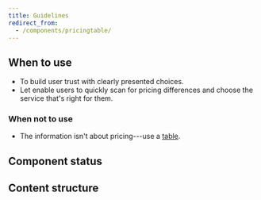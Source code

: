 ```yaml
---
title: Guidelines
redirect_from:
  - /components/pricingtable/
---
```


<ReactExample exampleId="PricingTable-progressive_disclosure" />

## When to use

- To build user trust with clearly presented choices.
- Let enable users to quickly scan for pricing differences and choose the service that's right for them.

### When not to use

- The information isn't about pricing---use a [table](/components/structure/table/).

## Component status

<ComponentStatus component="PricingTable" />

## Content structure

<FigmaFile
  file="4QJZqvBvRrLu6t9mwObCkA"
  node="0%3A310"
  alt="Feature icon: helps explain the value proposition of each choice; badge: supports users in the decision process based on real data; tooltip: optionally indicates the text is wrapped with more info; name: helps users navigate through the offer and you should always use the shortest version; feature list: clearly explains differences among choices and can include custom content (usually a list); action buttons: includes equal calls-to-action without highlighting any choice; price: makes price easy to notice for the initial comparison of choices."
/>

